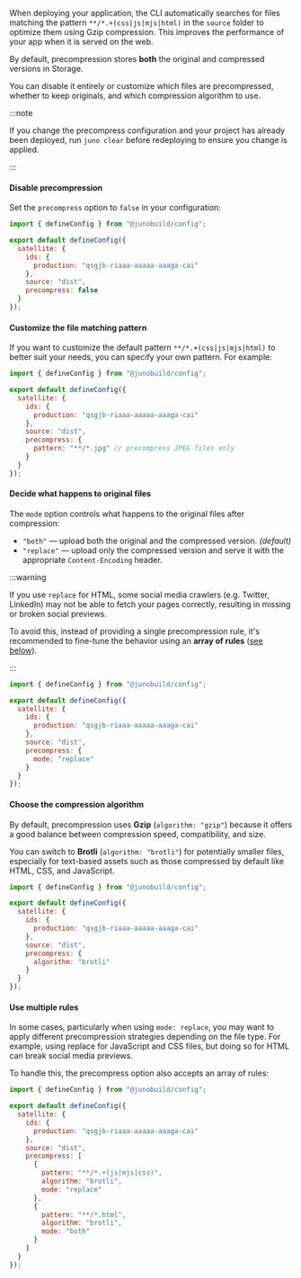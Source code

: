 When deploying your application, the CLI automatically searches for files matching the pattern `**/*.+(css|js|mjs|html)` in the `source` folder to optimize them using Gzip compression. This improves the performance of your app when it is served on the web.

By default, precompression stores **both** the original and compressed versions in Storage.

You can disable it entirely or customize which files are precompressed, whether to keep originals, and which compression algorithm to use.

:::note

If you change the precompress configuration and your project has already been deployed, run `juno clear` before redeploying to ensure you change is applied.

:::

#### Disable precompression

Set the `precompress` option to `false` in your configuration:

```javascript title="juno.config.js"
import { defineConfig } from "@junobuild/config";

export default defineConfig({
  satellite: {
    ids: {
      production: "qsgjb-riaaa-aaaaa-aaaga-cai"
    },
    source: "dist",
    precompress: false
  }
});
```

#### Customize the file matching pattern

If you want to customize the default pattern `**/*.+(css|js|mjs|html)` to better suit your needs, you can specify your own pattern. For example:

```javascript title="juno.config.js"
import { defineConfig } from "@junobuild/config";

export default defineConfig({
  satellite: {
    ids: {
      production: "qsgjb-riaaa-aaaaa-aaaga-cai"
    },
    source: "dist",
    precompress: {
      pattern: "**/*.jpg" // precompress JPEG files only
    }
  }
});
```

#### Decide what happens to original files

The `mode` option controls what happens to the original files after compression:

- `"both"` — upload both the original and the compressed version. _(default)_
- `"replace"` — upload only the compressed version and serve it with the appropriate `Content-Encoding` header.

:::warning

If you use `replace` for HTML, some social media crawlers (e.g. Twitter, LinkedIn) may not be able to fetch your pages correctly, resulting in missing or broken social previews.

To avoid this, instead of providing a single precompression rule, it's recommended to fine-tune the behavior using an **array of rules** ([see below](#use-multiple-rules)).

:::

```javascript title="juno.config.js"
import { defineConfig } from "@junobuild/config";

export default defineConfig({
  satellite: {
    ids: {
      production: "qsgjb-riaaa-aaaaa-aaaga-cai"
    },
    source: "dist",
    precompress: {
      mode: "replace"
    }
  }
});
```

#### Choose the compression algorithm

By default, precompression uses **Gzip** (`algorithm: "gzip"`) because it offers a good balance between compression speed, compatibility, and size.

You can switch to **Brotli** (`algorithm: "brotli"`) for potentially smaller files, especially for text-based assets such as those compressed by default like HTML, CSS, and JavaScript.

```javascript title="juno.config.js"
import { defineConfig } from "@junobuild/config";

export default defineConfig({
  satellite: {
    ids: {
      production: "qsgjb-riaaa-aaaaa-aaaga-cai"
    },
    source: "dist",
    precompress: {
      algorithm: "brotli"
    }
  }
});
```

#### Use multiple rules

In some cases, particularly when using `mode: replace`, you may want to apply different precompression strategies depending on the file type. For example, using replace for JavaScript and CSS files, but doing so for HTML can break social media previews.

To handle this, the precompress option also accepts an array of rules:

```javascript title="juno.config.js"
import { defineConfig } from "@junobuild/config";

export default defineConfig({
  satellite: {
    ids: {
      production: "qsgjb-riaaa-aaaaa-aaaga-cai"
    },
    source: "dist",
    precompress: [
      {
        pattern: "**/*.+(js|mjs|css)",
        algorithm: "brotli",
        mode: "replace"
      },
      {
        pattern: "**/*.html",
        algorithm: "brotli",
        mode: "both"
      }
    ]
  }
});
```
